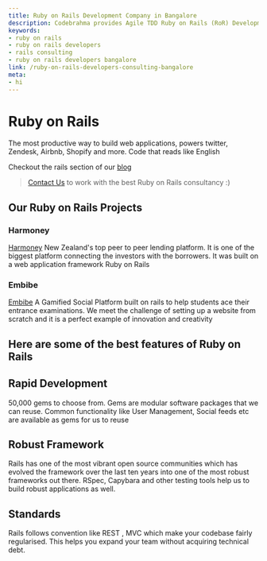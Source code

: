 ```yaml
---
title: Ruby on Rails Development Company in Bangalore
description: Codebrahma provides Agile TDD Ruby on Rails (RoR) Development and Consulting. We are a custom ruby on rails development company in Bangalore.
keywords:
- ruby on rails
- ruby on rails developers
- rails consulting
- ruby on rails developers bangalore
link: /ruby-on-rails-developers-consulting-bangalore
meta:
- hi
---
```


# Ruby on Rails

The most productive way to build web applications, powers twitter, Zendesk, Airbnb, Shopify and more. Code that reads like English

Checkout the rails section of our [blog](/tag/rails)

> [Contact Us](/contact) to work with the best Ruby on Rails consultancy :)

## Our Ruby on Rails Projects

### Harmoney
[Harmoney](/harmoney)  New Zealand's top peer to peer lending platform. It is one of the biggest platform connecting the investors with the borrowers. It was built on a web application framework Ruby on Rails

### Embibe
[Embibe](/embibe) A Gamified Social Platform built on rails to help students ace their entrance examinations. We meet the challenge of setting up a website from scratch and it is a perfect example of innovation and creativity

## Here are some of the best features of Ruby on Rails

## Rapid Development
50,000 gems to choose from. Gems are modular software packages that we can reuse. Common functionality like User Management, Social feeds etc are available as gems for us to reuse

## Robust Framework
Rails has one of the most vibrant open source communities which has evolved the framework over the last ten years into one of the most robust frameworks out there. RSpec, Capybara and other testing tools help us to build robust applications as well.

## Standards
Rails follows convention like REST , MVC which make your codebase fairly regularised. This helps you expand your team without acquiring technical debt.


